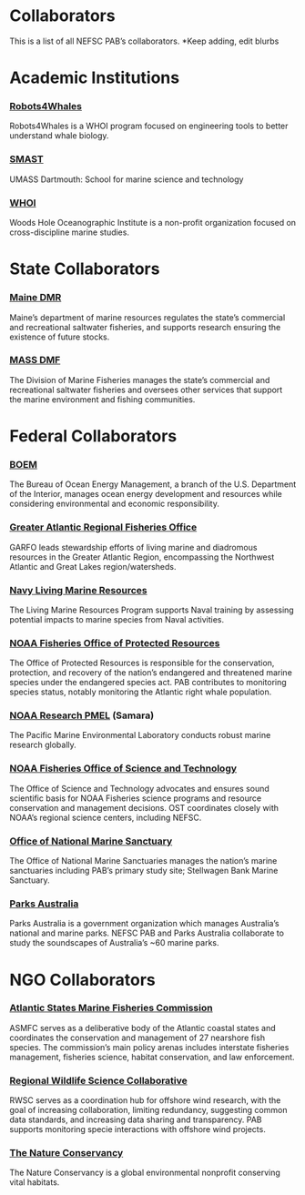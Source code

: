 # Collaborators

This is a list of all NEFSC PAB’s collaborators. \*Keep adding, edit blurbs

# Academic Institutions

### [Robots4Whales](https://robots4whales.whoi.edu/)

Robots4Whales is a WHOI program focused on engineering tools to better understand whale biology.  

### [SMAST](https://www.umassd.edu/smast/)

UMASS Dartmouth: School for marine science and technology 

### [WHOI](https://www.whoi.edu/)

Woods Hole Oceanographic Institute is a non-profit organization focused on cross-discipline marine studies.

# State Collaborators

### [Maine DMR](https://www.maine.gov/dmr/home)

Maine’s department of marine resources regulates the state’s commercial and recreational saltwater fisheries, and supports research ensuring the existence of future stocks. 

### [MASS DMF](https://www.mass.gov/orgs/division-of-marine-fisheries)

The Division of Marine Fisheries manages the state’s commercial and recreational saltwater fisheries and oversees other services that support the marine environment and fishing communities.

# Federal Collaborators

### [BOEM](https://www.boem.gov/)

The Bureau of Ocean Energy Management, a branch of the U.S. Department of the Interior, manages ocean energy development and resources while considering environmental and economic responsibility. 

### [Greater Atlantic Regional Fisheries Office](https://www.fisheries.noaa.gov/about/greater-atlantic-regional-fisheries-office)

GARFO leads stewardship efforts of living marine and diadromous resources in the Greater Atlantic Region, encompassing the Northwest Atlantic and Great Lakes region/watersheds. 

### [Navy Living Marine Resources](https://exwc.navfac.navy.mil/Products-and-Services/Environmental-Security/LMR/)

The Living Marine Resources Program supports Naval training by assessing potential impacts to marine species from Naval activities.

### [NOAA Fisheries Office of Protected Resources](https://www.fisheries.noaa.gov/about/office-protected-resources)

The Office of Protected Resources is responsible for the conservation, protection, and recovery of the nation’s endangered and threatened marine species under the endangered species act. PAB contributes to monitoring species status, notably monitoring the Atlantic right whale population.

### [NOAA Research PMEL](https://www.pmel.noaa.gov/) (Samara)

The Pacific Marine Environmental Laboratory conducts robust marine research globally. 

### [NOAA Fisheries Office of Science and Technology](https://www.fisheries.noaa.gov/about/office-science-and-technology)

The Office of Science and Technology advocates and ensures sound scientific basis for NOAA Fisheries science programs and resource conservation and management decisions. OST coordinates closely with NOAA’s regional science centers, including NEFSC.

### [Office of National Marine Sanctuary](https://sanctuaries.noaa.gov/)

The Office of National Marine Sanctuaries manages the nation’s marine sanctuaries including PAB’s primary study site; Stellwagen Bank Marine Sanctuary. 

### [Parks Australia](https://parksaustralia.gov.au/)

Parks Australia is a government organization which manages Australia’s national and marine parks. NEFSC PAB and Parks Australia collaborate to study the soundscapes of Australia’s \~60 marine parks. 

# NGO Collaborators

### [Atlantic States Marine Fisheries Commission](https://www.asmfc.org/)

ASMFC serves as a deliberative body of the Atlantic coastal states and coordinates the conservation and management of 27 nearshore fish species. The commission’s main policy arenas includes interstate fisheries management, fisheries science, habitat conservation, and law enforcement. 

### [Regional Wildlife Science Collaborative](https://rwsc.org/)

RWSC serves as a coordination hub for offshore wind research, with the goal of increasing collaboration, limiting redundancy, suggesting common data standards, and increasing data sharing and transparency. PAB supports monitoring specie interactions with offshore wind projects.

### [The Nature Conservancy](https://www.nature.org/en-us/)

The Nature Conservancy is a global environmental nonprofit conserving vital habitats. 

